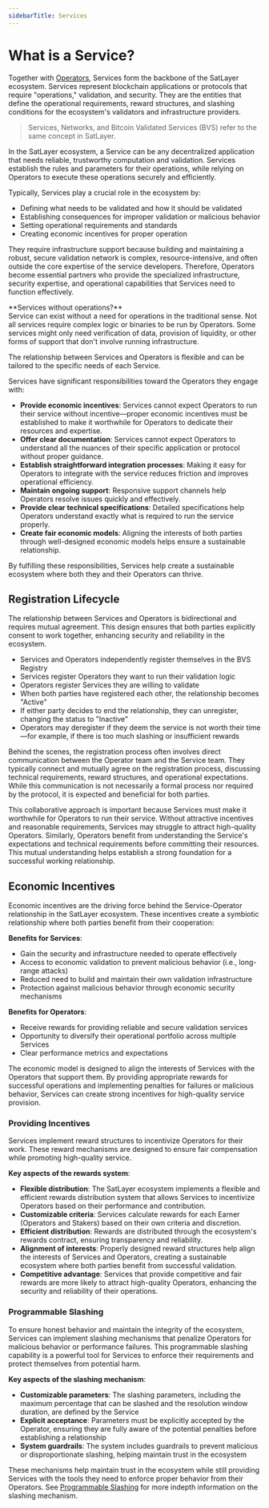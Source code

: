 ```yaml
---
sidebarTitle: Services
---
```



# What is a Service?

Together with [Operators](/architecture/operators), Services form the backbone of the SatLayer ecosystem.
Services represent blockchain applications or protocols that require "operations," validation, and security.
They are the entities that define the operational requirements, reward structures, and slashing conditions
for the ecosystem's validators and infrastructure providers.

> Services, Networks, and Bitcoin Validated Services (BVS) refer to the same concept in SatLayer.

In the SatLayer ecosystem, a Service can be any decentralized application that needs reliable,
trustworthy computation and validation. Services establish the rules and parameters for their operations,
while relying on Operators to execute these operations securely and efficiently.

Typically, Services play a crucial role in the ecosystem by:
- Defining what needs to be validated and how it should be validated
- Establishing consequences for improper validation or malicious behavior
- Setting operational requirements and standards
- Creating economic incentives for proper operation

They require infrastructure support because building and maintaining a robust, secure validation network
is complex, resource-intensive, and often outside the core expertise of the service developers.
Therefore, Operators become essential partners who provide the specialized infrastructure,
security expertise, and operational capabilities that Services need to function effectively.

<Callout type="info">
  **Services without operations?**<br/>
  Service can exist without a need for operations in the traditional sense.
  Not all services require complex logic or binaries to be run by Operators.
  Some services might only need verification of data, provision of liquidity,
  or other forms of support that don't involve running infrastructure.

  The relationship between Services and Operators is flexible and can be tailored to the specific needs of each Service.
</Callout>

Services have significant responsibilities toward the Operators they engage with:

- **Provide economic incentives**: Services cannot expect Operators to run their service without incentive—proper
economic incentives must be established to make it worthwhile for Operators to dedicate their resources and expertise.
- **Offer clear documentation**: Services cannot expect Operators to understand all the nuances of their
specific application or protocol without proper guidance.
- **Establish straightforward integration processes**: Making it easy for Operators to integrate with the service
reduces friction and improves operational efficiency.
- **Maintain ongoing support**: Responsive support channels help Operators resolve issues quickly and effectively.
- **Provide clear technical specifications**: Detailed specifications help Operators understand exactly what
is required to run the service properly.
- **Create fair economic models**: Aligning the interests of both parties through well-designed economic models
helps ensure a sustainable relationship.

By fulfilling these responsibilities, Services help create a sustainable ecosystem
where both they and their Operators can thrive.

## Registration Lifecycle

The relationship between Services and Operators is bidirectional and requires mutual agreement.
This design ensures that both parties explicitly consent to work together,
enhancing security and reliability in the ecosystem.

- Services and Operators independently register themselves in the BVS Registry
- Services register Operators they want to run their validation logic
- Operators register Services they are willing to validate
- When both parties have registered each other, the relationship becomes "Active"
- If either party decides to end the relationship, they can unregister, changing the status to "Inactive"
- Operators may deregister if they deem the service is not worth their time—for example,
if there is too much slashing or insufficient rewards

Behind the scenes,
the registration process often involves direct communication between the Operator team and the Service team.
They typically connect and mutually agree on the registration process,
discussing technical requirements, reward structures, and operational expectations.
While this communication is not necessarily a formal process nor required by the protocol,
it is expected and beneficial for both parties.

This collaborative approach is important because Services must make it worthwhile for Operators to run their service.
Without attractive incentives and reasonable requirements, Services may struggle to attract high-quality Operators.
Similarly,
Operators benefit
from understanding the Service's expectations and technical requirements before committing their resources.
This mutual understanding helps establish a strong foundation for a successful working relationship.

## Economic Incentives

Economic incentives are the driving force behind the Service-Operator relationship in the SatLayer ecosystem.
These incentives create a symbiotic relationship where both parties benefit from their cooperation:

**Benefits for Services**:
- Gain the security and infrastructure needed to operate effectively
- Access to economic validation to prevent malicious behavior (i.e., long-range attacks)
- Reduced need to build and maintain their own validation infrastructure
- Protection against malicious behavior through economic security mechanisms

**Benefits for Operators**:
- Receive rewards for providing reliable and secure validation services
- Opportunity to diversify their operational portfolio across multiple Services
- Clear performance metrics and expectations

The economic model is designed to align the interests of Services with the Operators that support them.
By providing appropriate rewards for successful operations and implementing penalties for failures or malicious behavior,
Services can create strong incentives for high-quality service provision.

### Providing Incentives

Services implement reward structures to incentivize Operators for their work.
These reward mechanisms are designed to ensure fair compensation while promoting high-quality service.

**Key aspects of the rewards system**:

- **Flexible distribution**: The SatLayer ecosystem implements a flexible and efficient rewards distribution system
that allows Services to incentivize Operators based on their performance and contribution.
- **Customizable criteria**: Services calculate rewards for each Earner (Operators and Stakers) based on
their own criteria and discretion.
- **Efficient distribution**: Rewards are distributed through the ecosystem's rewards contract,
ensuring transparency and reliability.
- **Alignment of interests**: Properly designed reward structures help align the interests of Services and Operators,
creating a sustainable ecosystem where both parties benefit from successful validation.
- **Competitive advantage**: Services that provide competitive and fair rewards are more likely to attract
high-quality Operators, enhancing the security and reliability of their operations.

### Programmable Slashing

To ensure honest behavior and maintain the integrity of the ecosystem,
Services can implement slashing mechanisms that penalize Operators for malicious behavior or performance failures.
This programmable slashing capability is a powerful tool for Services to enforce their requirements
and protect themselves from potential harm.

**Key aspects of the slashing mechanism**:

- **Customizable parameters**: The slashing parameters, including the maximum percentage that can be slashed
and the resolution window duration, are defined by the Service
- **Explicit acceptance**: Parameters must be explicitly accepted by the Operator, ensuring they are
fully aware of the potential penalties before establishing a relationship
- **System guardrails**: The system includes guardrails to prevent malicious or disproportionate slashing,
helping maintain trust in the ecosystem

These mechanisms help maintain trust in the ecosystem while still providing Services
with the tools they need to enforce proper behavior from their Operators.
See [Programmable Slashing](/architecture/slashing) for more indepth information on the slashing mechanism.
